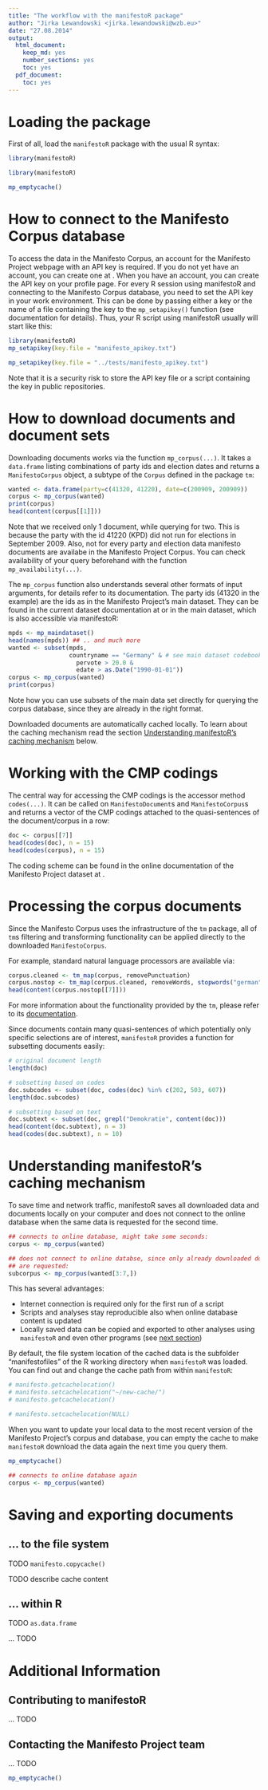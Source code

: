 ```yaml
---
title: "The workflow with the manifestoR package"
author: "Jirka Lewandowski <jirka.lewandowski@wzb.eu>"
date: "27.08.2014"
output:
  html_document:
    keep_md: yes
    number_sections: yes
    toc: yes
  pdf_document:
    toc: yes
---
```



# Loading the package

First of all, load the `manifestoR` package with the usual R syntax:

```r
library(manifestoR)
```

```r
library(manifestoR)
```
```r
mp_emptycache()
```

# How to connect to the Manifesto Corpus database

To access the data in the Manifesto Corpus, an account for the Manifesto Project
webpage with an API key is required.
If you do not yet have an account, you can create one at 
[](https://manifesto-project.wzb.eu/signup).
When you have an account, you can create the API key on your profile page.
For every R session using manifestoR and connecting to the Manifesto Corpus database,
you need to set the API key in your work environment.
This can be done by passing either a key or the name of a file containing the
key to the `mp_setapikey()` function (see documentation for details).
Thus, your R script using manifestoR usually will start like this:

```r
library(manifestoR)
mp_setapikey(key.file = "manifesto_apikey.txt")
```
```r
mp_setapikey(key.file = "../tests/manifesto_apikey.txt")
```

Note that it is a security risk to store the API key file or a script containing
the key in public repositories.

# How to download documents and document sets

Downloading documents works via the function `mp_corpus(...)`.
It takes a `data.frame` listing combinations of party ids and election
dates and returns a `ManifestoCorpus` object, a subtype of the `Corpus` defined
in the package `tm`:

```r
wanted <- data.frame(party=c(41320, 41220), date=c(200909, 200909))
corpus <- mp_corpus(wanted)
print(corpus)
head(content(corpus[[1]]))
```

Note that we received only 1 document, while querying for two.
This is because the party with the id 41220 (KPD) did not run for elections
in September 2009.
Also, not for every party and election data manifesto documents are availabe in the Manifesto Project Corpus.
You can check availability of your query beforehand with the function
`mp_availability(...)`.

The `mp_corpus` function also understands several other formats of
input arguments, for details refer to its documentation.
The party ids (41320 in the example) are the ids as in the Manifesto Project's
main dataset.
They can be found in the current dataset documentation at
[](https://manifesto-project.wzb.eu/datasets)
or in the main dataset, which is also accessible via manifestoR:

```r
mpds <- mp_maindataset()
head(names(mpds)) ## .. and much more
wanted <- subset(mpds,
                 countryname == "Germany" & # see main dataset codebook
                   pervote > 20.0 &
                   edate > as.Date("1990-01-01"))
corpus <- mp_corpus(wanted)
print(corpus)
```

Note how you can use subsets of the main data set directly for querying the corpus
database, since they are already in the right format.

Downloaded documents are automatically cached locally. To learn about
the caching mechanism read the section
[Understanding manifestoR's caching mechanism](#understanding-manifestors-caching-mechanism)
below.

# Working with the CMP codings

The central way for accessing the CMP codings is the accessor method `codes(...)`.
It can be called on `ManifestoDocument`s and `ManifestoCorpus`s and returns a vector
of the CMP codings attached to the quasi-sentences of the document/corpus in a row:

```r
doc <- corpus[[7]]
head(codes(doc), n = 15)
head(codes(corpus), n = 15)

```

The coding scheme can be found in the online documentation of the Manifesto
Project dataset at [](https://manifesto-project.wzb.eu/coding_schemes/1).


# Processing the corpus documents

Since the Manifesto Corpus uses the infrastructure of the `tm` package, all
of `tm`s filtering and transforming functionality can be applied directly
to the downloaded `ManifestoCorpus`.

For example, standard natural language processors are available via:

```r
corpus.cleaned <- tm_map(corpus, removePunctuation)
corpus.nostop <- tm_map(corpus.cleaned, removeWords, stopwords("german"))
head(content(corpus.nostop[[7]]))
```

For more information about the functionality provided by the `tm`,
please refer to its [documentation](http://cran.r-project.org/web/packages/tm/vignettes/tm.pdf).

Since documents contain many quasi-sentences of which potentially only
specific selections are of interest, `manifestoR` provides a function
for subsetting documents easily:

```r
# original document length
length(doc)

# subsetting based on codes
doc.subcodes <- subset(doc, codes(doc) %in% c(202, 503, 607))
length(doc.subcodes)

# subsetting based on text
doc.subtext <- subset(doc, grepl("Demokratie", content(doc)))
head(content(doc.subtext), n = 3)
head(codes(doc.subtext), n = 10)
```


# Understanding manifestoR's caching mechanism

To save time and network traffic, manifestoR saves all downloaded data and
documents locally on your computer and does not connect to the online database
when the same data is requested for the second time.

```r
## connects to online database, might take some seconds:
corpus <- mp_corpus(wanted)

## does not connect to online databse, since only already downloaded documents
## are requested:
subcorpus <- mp_corpus(wanted[3:7,])
```

This has several advantages:

- Internet connection is required only for the first run of a script
- Scripts and analyses stay reproducible also when online database content is updated
- Locally saved data can be copied and exported to other analyses using `manifestoR`
and even other programs (see [next section](#saving-and-exporting-documents))

By default, the file system location of the cached data is the subfolder
"manifestofiles" of the R working directory when `manifestoR` was loaded.
You can find out and change the cache path from within `manifestoR`:

```r
# manifesto.getcachelocation()
# manifesto.setcachelocation("~/new-cache/")
# manifesto.getcachelocation()
```

```r
# manifesto.setcachelocation(NULL)
```

When you want to update your local data to the most recent version of the
Manifesto Project's corpus and database, you can empty the cache to make
`manifestoR` download the data again the next time you query them.

```r
mp_emptycache()

## connects to online database again
corpus <- mp_corpus(wanted)
```

# Saving and exporting documents

## ... to the file system

TODO `manifesto.copycache()`

TODO describe cache content

## ... within R

TODO `as.data.frame`

... TODO





# Additional Information


## Contributing to manifestoR

... TODO

## Contacting the Manifesto Project team

... TODO


```r
mp_emptycache()
```
